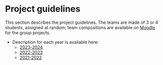 # Project guidelines

This section describes the project guidelines.
The teams are made of 3 or 4 students, assigned at random; team compositions are available on [Moodle](https://moodle.umontpellier.fr/course/view.php?id=22454) for the group projects.

- Description for each year is available here:
  -  [2023-2024](2023-2024/README.qmd)
  -  [2022-2023](2022-2023/README.qmd)
  -  [2021-2022](2021-2022/README.qmd)

